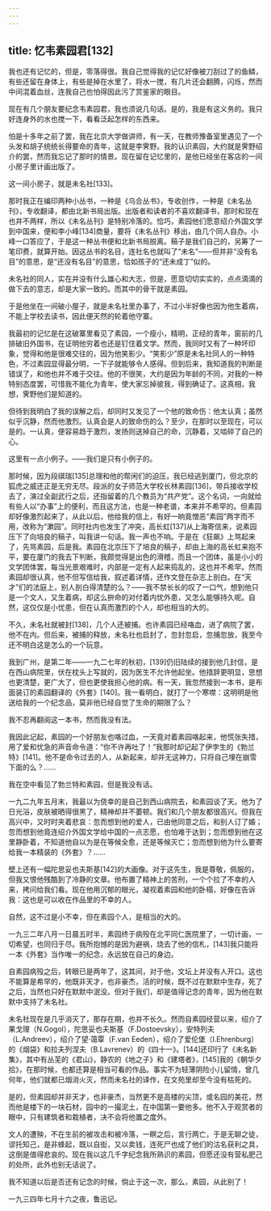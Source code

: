 ```yaml
---
---
---
```

title: 忆韦素园君[132]
---




我也还有记忆的，但是，零落得很。我自己觉得我的记忆好像被刀刮过了的鱼鳞，有些还留在身体上，有些是掉在水里了，将水一搅，有几片还会翻腾，闪烁，然而中间混着血丝，连我自己也怕得因此污了赏鉴家的眼目。

现在有几个朋友要纪念韦素园君，我也须说几句话。是的，我是有这义务的。我只好连身外的水也搅一下，看看泛起怎样的东西来。





怕是十多年之前了罢，我在北京大学做讲师，有一天，在教师豫备室里遇见了一个头发和胡子统统长得要命的青年，这就是李霁野。我的认识素园，大约就是霁野绍介的罢，然而我忘记了那时的情景。现在留在记忆里的，是他已经坐在客店的一间小房子里计画出版了。

这一间小房子，就是未名社[133]。





那时我正在编印两种小丛书，一种是《乌合丛书》，专收创作，一种是《未名丛刊》，专收翻译，都由北新书局出版。出版者和读者的不喜欢翻译书，那时和现在也并不两样，所以《未名丛刊》是特别冷落的。恰巧，素园他们愿意绍介外国文学到中国来，便和李小峰[134]商量，要将《未名丛刊》移出，由几个同人自办。小峰一口答应了，于是这一种丛书便和北新书局脱离。稿子是我们自己的，另筹了一笔印费，就算开始。因这丛书的名目，连社名也就叫了“未名”——但并非“没有名目”的意思，是“还没有名目”的意思，恰如孩子的“还未成丁”似的。

未名社的同人，实在并没有什么雄心和大志，但是，愿意切切实实的，点点滴滴的做下去的意志，却是大家一致的。而其中的骨干就是素园。





于是他坐在一间破小屋子，就是未名社里办事了，不过小半好像也因为他生着病，不能上学校去读书，因此便天然的轮着他守寨。

我最初的记忆是在这破寨里看见了素园，一个瘦小，精明，正经的青年，窗前的几排破旧外国书，在证明他穷着也还是钉住着文学。然而，我同时又有了一种坏印象，觉得和他是很难交往的，因为他笑影少。“笑影少”原是未名社同人的一种特色，不过素园显得最分明，一下子就能够令人感得。但到后来，我知道我的判断是错误了，和他也并不难于交往。他的不很笑，大约是因为年龄的不同，对我的一种特别态度罢，可惜我不能化为青年，使大家忘掉彼我，得到确证了。这真相，我想，霁野他们是知道的。

但待到我明白了我的误解之后，却同时又发见了一个他的致命伤：他太认真；虽然似乎沉静，然而他激烈。认真会是人的致命伤的么？至少，在那时以至现在，可以是的。一认真，便容易趋于激烈，发扬则送掉自己的命，沉静着，又啮碎了自己的心。





这里有一点小例子。——我们是只有小例子的。

那时候，因为段祺瑞[135]总理和他的帮闲们的迫压，我已经逃到厦门，但北京的狐虎之威还正是无穷无尽。段派的女子师范大学校长林素园[136]，带兵接收学校去了，演过全副武行之后，还指留着的几个教员为“共产党”。这个名词，一向就给有些人以“办事”上的便利，而且这方法，也是一种老谱，本来并不希罕的。但素园却好像激烈起来了，从此以后，他给我的信上，有好一晌竟憎恶“素园”两字而不用，改称为“漱园”。同时社内也发生了冲突，高长虹[137]从上海寄信来，说素园压下了向培良的稿子，叫我讲一句话。我一声也不响。于是在《狂飙》上骂起来了，先骂素园，后是我。素园在北京压下了培良的稿子，却由上海的高长虹来抱不平，要在厦门的我去下判断，我颇觉得是出色的滑稽，而且一个团体，虽是小小的文学团体罢，每当光景艰难时，内部是一定有人起来捣乱的，这也并不希罕。然而素园却很认真，他不但写信给我，叙述着详情，还作文登在杂志上剖白。在“天才”们的法庭上，别人剖白得清楚的么？——我不禁长长的叹了一口气，想到他只是一个文人，又生着病，却这么拚命的对付着内忧外患，又怎么能够持久呢。自然，这仅仅是小忧患，但在认真而激烈的个人，却也相当的大的。

不久，未名社就被封[138]，几个人还被捕。也许素园已经咯血，进了病院了罢，他不在内。但后来，被捕的释放，未名社也启封了，忽封忽启，忽捕忽放，我至今还不明白这是怎么的一个玩意。





我到广州，是第二年——一九二七年的秋初，[139]仍旧陆续的接到他几封信，是在西山病院里，伏在枕头上写就的，因为医生不允许他起坐。他措辞更明显，思想也更清楚，更广大了，但也更使我担心他的病。有一天，我忽然接到一本书，是布面装订的素园翻译的《外套》[140]。我一看明白，就打了一个寒噤：这明明是他送给我的一个纪念品，莫非他已经自觉了生命的期限了么？

我不忍再翻阅这一本书，然而我没有法。

我因此记起，素园的一个好朋友也咯过血，一天竟对着素园咯起来，他慌张失措，用了爱和忧急的声音命令道：“你不许再吐了！”我那时却记起了伊孛生的《勃兰特》[141]。他不是命令过去的人，从新起来，却并无这神力，只将自己埋在崩雪下面的么？……

我在空中看见了勃兰特和素园，但是我没有话。





一九二九年五月末，我最以为侥幸的是自己到西山病院去，和素园谈了天。他为了日光浴，皮肤被晒得很黑了，精神却并不萎顿。我们和几个朋友都很高兴。但我在高兴中，又时时夹着悲哀：忽而想到他的爱人，已由他同意之后，和别人订了婚；忽而想到他竟连绍介外国文学给中国的一点志愿，也怕难于达到；忽而想到他在这里静卧着，不知道他自以为是在等候全愈，还是等候灭亡；忽而想到他为什么要寄给我一本精装的《外套》？……

壁上还有一幅陀思妥也夫斯基[142]的大画像。对于这先生，我是尊敬，佩服的，但我又恨他残酷到了冷静的文章。他布置了精神上的苦刑，一个个拉了不幸的人来，拷问给我们看。现在他用沉郁的眼光，凝视着素园和他的卧榻，好像在告诉我：这也是可以收在作品里的不幸的人。

自然，这不过是小不幸，但在素园个人，是相当的大的。

一九三二年八月一日晨五时半，素园终于病殁在北平同仁医院里了，一切计画，一切希望，也同归于尽。我所抱憾的是因为避祸，烧去了他的信札，[143]我只能将一本《外套》当作唯一的纪念，永远放在自己的身边。





自素园病殁之后，转眼已是两年了，这其间，对于他，文坛上并没有人开口。这也不能算是希罕的，他既非天才，也非豪杰，活的时候，既不过在默默中生存，死了之后，当然也只好在默默中泯没。但对于我们，却是值得记念的青年，因为他在默默中支持了未名社。

未名社现在是几乎消灭了，那存在期，也并不长久。然而自素园经营以来，绍介了果戈理（N.Gogol），陀思妥也夫斯基（F.Dostoevsky），安特列夫（L.Andreev），绍介了望·蔼覃（F.van Eeden），绍介了爱伦堡（I.Ehrenburg）的《烟袋》和拉夫列涅夫（B.Lavrenev）的《四十一》。[144]还印行了《未名新集》，其中有丛芜的《君山》，静农的《地之子》和《建塔者》，[145]我的《朝华夕拾》，在那时候，也都还算是相当可看的作品。事实不为轻薄阴险小儿留情，曾几何年，他们就都已烟消火灭，然而未名社的译作，在文苑里却至今没有枯死的。

是的，但素园却并非天才，也非豪杰，当然更不是高楼的尖顶，或名园的美花，然而他是楼下的一块石材，园中的一撮泥土，在中国第一要他多。他不入于观赏者的眼中，只有建筑者和栽植者，决不会将他置之度外。





文人的遭殃，不在生前的被攻击和被冷落，一瞑之后，言行两亡，于是无聊之徒，谬托知己，是非蜂起，既以自衒，又以卖钱，连死尸也成了他们的沽名获利之具，这倒是值得悲哀的。现在我以这几千字纪念我所熟识的素园，但愿还没有营私肥己的处所，此外也别无话说了。

我不知道以后是否还有记念的时候，倘止于这一次，那么，素园，从此别了！

一九三四年七月十六之夜，鲁迅记。